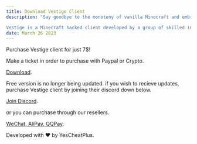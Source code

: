 ```yaml
---
title: Download Vestige Client
description: "Say goodbye to the monotony of vanilla Minecraft and embrace the thrill of an entirely new gameplay experience with Vestige at your fingertips.

Vestige is a Minecraft hacked client developed by a group of skilled individuals who market it as a utility tool to enhance the player's gaming experience. It includes several features that are not available in the vanilla game, such as AutoPlay, Animations, and Full bright. It also includes cheats like ESP, Fly hacks, and Speed, which give players an unfair advantage in the game. What sets Vestige apart from other hacked clients is its ability to bypass certain anti-cheat measures implemented by popular Minecraft servers. This allows players to use the hacked client without getting detected by the anti-cheat system and potentially getting banned from the server. Another standout feature of Vestige is its stunning visual design. It comes with a sleek and modern interface that is both aesthetically pleasing and user-friendly. The client also includes a range of customization options that allow players to personalize their experience and adjust settings to suit their needs. Try Vestige today and see how it can transform your Minecraft experience!"
date: March 26 2023
---
```


Purchase Vestige client for just 7$!

Make a ticket in order to purchase with Paypal or Crypto.

[Download](https://link-center.net/333645/vestige-202 "Vestige 2.0.2").

Free version is no longer being updated. if you wish to recieve updates, purchase Vestige client by joining their discord down below.

[Join Discord](https://discord.gg/UdR8CBk3af).

or you can purchase through our resellers.

[WeChat, AliPay, QQPay](https://kook.top/OYQhWY).

Developed with ❤️ by YesCheatPlus.
